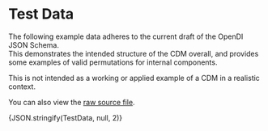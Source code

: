 
# Test Data

The following example data adheres to the current draft of the OpenDI JSON Schema.  
This demonstrates the intended structure of the CDM overall, and provides some examples of valid permutations for internal components.

This is not intended as a working or applied example of a CDM in a realistic context.

You can also view the [raw source file](@site/static/schemas/test-data.json).

<CodeBlock language="json" title="OpenDI JSON Schema -- Schema-Compliant Data">{JSON.stringify(TestData, null, 2)}</CodeBlock>